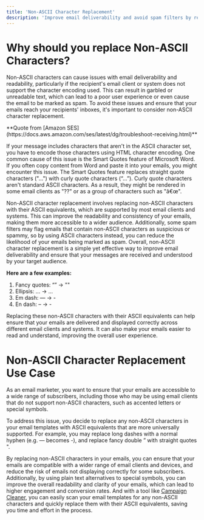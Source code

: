```yaml
---
title: 'Non-ASCII Character Replacement'
description: 'Improve email deliverability and avoid spam filters by replacing non-ASCII characters with their ASCII equivalents.'
---
```

# Why should you replace Non-ASCII Characters?

Non-ASCII characters can cause issues with email deliverability and readability, particularly if the recipient's email client or system does not support the character encoding used. This can result in garbled or unreadable text, which can lead to a poor user experience or even cause the email to be marked as spam. To avoid these issues and ensure that your emails reach your recipients' inboxes, it's important to consider non-ASCII character replacement.

<Info>
**Quote from [Amazon SES](https://docs.aws.amazon.com/ses/latest/dg/troubleshoot-receiving.html)**

If your message includes characters that aren't in the ASCII character set, you have to encode those characters using HTML character encoding. One common cause of this issue is the Smart Quotes feature of Microsoft Word. If you often copy content from Word and paste it into your emails, you might encounter this issue. The Smart Quotes feature replaces straight quote characters ("...") with curly quote characters (“...”). Curly quote characters aren't standard ASCII characters. As a result, they might be rendered in some email clients as "??" or as a group of characters such as "â€œ".
</Info>

Non-ASCII character replacement involves replacing non-ASCII characters with their ASCII equivalents, which are supported by most email clients and systems. This can improve the readability and consistency of your emails, making them more accessible to a wider audience. Additionally, some spam filters may flag emails that contain non-ASCII characters as suspicious or spammy, so by using ASCII characters instead, you can reduce the likelihood of your emails being marked as spam. Overall, non-ASCII character replacement is a simple yet effective way to improve email deliverability and ensure that your messages are received and understood by your target audience.

**Here are a few examples:**

1. Fancy quotes: “” -> ""
1. Ellipsis: … -> ...
1. Em dash: — -> -
1. En dash: – -> -

Replacing these non-ASCII characters with their ASCII equivalents can help ensure that your emails are delivered and displayed correctly across different email clients and systems. It can also make your emails easier to read and understand, improving the overall user experience.

# Non-ASCII Character Replacement Use Case
<Note>
As an email marketer, you want to ensure that your emails are accessible to a wide range of subscribers, including those who may be using email clients that do not support non-ASCII characters, such as accented letters or special symbols.
 
To address this issue, you decide to replace any non-ASCII characters in your email templates with ASCII equivalents that are more universally supported. For example, you may replace long dashes with a normal hyphen (e.g. — becomes -), and replace fancy double ” with straight quotes ".
 
By replacing non-ASCII characters in your emails, you can ensure that your emails are compatible with a wider range of email clients and devices, and reduce the risk of emails not displaying correctly for some subscribers. Additionally, by using plain text alternatives to special symbols, you can improve the overall readability and clarity of your emails, which can lead to higher engagement and conversion rates. And with a tool like [Campaign Cleaner](https://campaigncleaner.com), you can easily scan your email templates for any non-ASCII characters and quickly replace them with their ASCII equivalents, saving you time and effort in the process.
</Note>